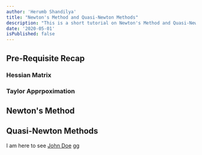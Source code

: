 ```yaml
---
author: 'Herumb Shandilya'
title: "Newton's Method and Quasi-Newton Methods"
description: "This is a short tutorial on Newton's Method and Quasi-Newton Methods. This is a part of the series on Optimization."
date: '2020-05-01'
isPublished: false
---
```


## Pre-Requisite Recap

### Hessian Matrix

### Taylor Apprpoximation

## Newton's Method

## Quasi-Newton Methods

I am here to see [John Doe](https://johndoe.com) gg